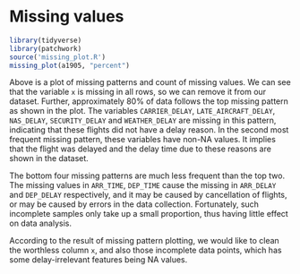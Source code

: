 # Missing values

```r
library(tidyverse)
library(patchwork)
source('missing_plot.R')
missing_plot(a1905, "percent")
```


Above is a plot of missing patterns and count of missing values. We can see that the variable `x` is missing in all rows, so we can remove it from our dataset. Further, approximately 80% of data follows the top missing pattern as shown in the plot. The variables `CARRIER_DELAY`, `LATE_AIRCRAFT_DELAY`, `NAS_DELAY`, `SECURITY_DELAY` and `WEATHER_DELAY` are missing in this pattern, indicating that these flights did not have a delay reason. In the second most frequent missing pattern, these variables have non-NA values. It implies that the flight was delayed and the delay time due to these reasons are shown in the dataset.  

The bottom four missing patterns are much less frequent than the top two. The missing values in `ARR_TIME`, `DEP_TIME` cause the missing in `ARR_DELAY` and `DEP_DELAY` respectively, and it may be caused by cancellation of flights, or may be caused by errors in the data collection. Fortunately, such incomplete samples only take up a small proportion, thus having little effect on data analysis.  

According to the result of missing pattern plotting, we would like to clean the worthless column `x`, and also those incomplete data points, which has some delay-irrelevant features being NA values.  
